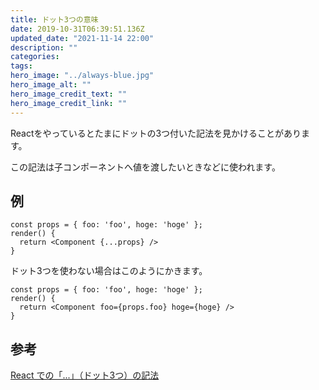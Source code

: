 ```yaml
---
title: ドット3つの意味
date: 2019-10-31T06:39:51.136Z
updated_date: "2021-11-14 22:00"
description: ""
categories:
tags:
hero_image: "../always-blue.jpg"
hero_image_alt: ""
hero_image_credit_text: ""
hero_image_credit_link: ""
---
```

Reactをやっているとたまにドットの3つ付いた記法を見かけることがあります。

この記法は子コンポーネントへ値を渡したいときなどに使われます。

## 例
```
const props = { foo: 'foo', hoge: 'hoge' };
render() {
  return <Component {...props} />
}
```

ドット3つを使わない場合はこのようにかきます。
```
const props = { foo: 'foo', hoge: 'hoge' };
render() {
  return <Component foo={props.foo} hoge={hoge} />
}
```

## 参考
[React での「...」（ドット3つ）の記法](https://yami-beta.hateblo.jp/entry/2016/09/06/112330)
